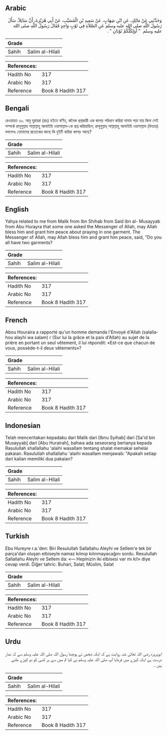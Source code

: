 ## Arabic


<div dir="rtl" lang="ar" style={{fontSize:'larger',backgroundColor:'#f8f9fa',padding:20}}>
وَحَدَّثَنِي عَنْ مَالِكٍ، عَنِ ابْنِ شِهَابٍ، عَنْ سَعِيدِ بْنِ الْمُسَيَّبِ، عَنْ أَبِي هُرَيْرَةَ، أَنَّ سَائِلاً، سَأَلَ رَسُولَ اللَّهِ صلى الله عليه وسلم عَنِ الصَّلاَةِ فِي ثَوْبٍ وَاحِدٍ فَقَالَ رَسُولُ اللَّهِ صلى الله عليه وسلم ‏ "‏ أَوَلِكُلِّكُمْ ثَوْبَانِ ‏"‏ ‏.‏
</div>
<div style={{backgroundColor:'#f8f9fa',padding:20, marginBottom: 10}}><table> <thead> <tr> <th>Grade</th> <th></th> </tr> </thead> <tbody> <tr><td>Sahih</td><td>Salim al-Hilali</td></tr></tbody></table><table> <thead> <tr> <th>References:</th> <th></th> </tr> </thead> <tbody><tr><td>Hadith No</td><td>317</td></tr><tr><td>Arabic No</td><td>317</td></tr><tr><td>Reference</td><td>Book 8 Hadith 317</td></tr></tbody></table></div>

## Bengali


<div dir="ltr" lang="bn" style={{fontSize:'larger',backgroundColor:'#f8f9fa',padding:20}}>
রেওয়ায়ত ৩০. আবু হুরায়রা (রাঃ) হইতে বর্ণিত, জনৈক প্রশ্নকারী এক কাপড় পরিধান করিয়া নামায পড়া যায় কিনা সেই সম্পর্কে রাসূলুল্লাহ সাল্লাল্লাহু আলাইহি ওয়াসাল্লাম-কে প্রশ্ন করিয়াছিল; রাসূলুল্লাহ্ সাল্লাল্লাহু আলাইহি ওয়াসাল্লাম (উত্তরে) বললেনঃ তোমাদের প্রত্যেকের কাছে কি দুইটি করিয়া কাপড় আছে?
</div>
<div style={{backgroundColor:'#f8f9fa',padding:20, marginBottom: 10}}><table> <thead> <tr> <th>Grade</th> <th></th> </tr> </thead> <tbody> <tr><td>Sahih</td><td>Salim al-Hilali</td></tr></tbody></table><table> <thead> <tr> <th>References:</th> <th></th> </tr> </thead> <tbody><tr><td>Hadith No</td><td>317</td></tr><tr><td>Arabic No</td><td>317</td></tr><tr><td>Reference</td><td>Book 8 Hadith 317</td></tr></tbody></table></div>

## English


<div dir="ltr" lang="en" style={{fontSize:'larger',backgroundColor:'#f8f9fa',padding:20}}>
Yahya related to me from Malik from Ibn Shihab from Said ibn al- Musayyab from Abu Hurayra that some one asked the Messenger of Allah, may Allah bless him and grant him peace about praying in one garment. The Messenger of Allah, may Allah bless him and grant him peace, said, "Do you all have two garments?
</div>
<div style={{backgroundColor:'#f8f9fa',padding:20, marginBottom: 10}}><table> <thead> <tr> <th>Grade</th> <th></th> </tr> </thead> <tbody> <tr><td>Sahih</td><td>Salim al-Hilali</td></tr></tbody></table><table> <thead> <tr> <th>References:</th> <th></th> </tr> </thead> <tbody><tr><td>Hadith No</td><td>317</td></tr><tr><td>Arabic No</td><td>317</td></tr><tr><td>Reference</td><td>Book 8 Hadith 317</td></tr></tbody></table></div>

## French


<div dir="ltr" lang="fr" style={{fontSize:'larger',backgroundColor:'#f8f9fa',padding:20}}>
Abou Houraira a rapporté qu'un homme demanda l'Envoyé d'Allah (salallahou alayhi wa salam) r (Sur lui la grâce et la paix d'Allah) au sujet de la prière en portant un seul vêtement, il lui répondit: «Est-ce que chacun de vous, possède-t-il deux vêtements»?
</div>
<div style={{backgroundColor:'#f8f9fa',padding:20, marginBottom: 10}}><table> <thead> <tr> <th>Grade</th> <th></th> </tr> </thead> <tbody> <tr><td>Sahih</td><td>Salim al-Hilali</td></tr></tbody></table><table> <thead> <tr> <th>References:</th> <th></th> </tr> </thead> <tbody><tr><td>Hadith No</td><td>317</td></tr><tr><td>Arabic No</td><td>317</td></tr><tr><td>Reference</td><td>Book 8 Hadith 317</td></tr></tbody></table></div>

## Indonesian


<div dir="ltr" lang="id" style={{fontSize:'larger',backgroundColor:'#f8f9fa',padding:20}}>
Telah menceritakan kepadaku dari Malik dari [Ibnu Syihab] dari [Sa'id bin Musayyab] dari [Abu Hurairah], bahwa ada seseorang bertanya kepada Rasulullah shallallahu 'alaihi wasallam tentang shalat memakai sehelai pakaian. Rasulullah shallallahu 'alaihi wasallam menjawab: "Apakah setiap dari kalian memiliki dua pakaian?
</div>
<div style={{backgroundColor:'#f8f9fa',padding:20, marginBottom: 10}}><table> <thead> <tr> <th>Grade</th> <th></th> </tr> </thead> <tbody> <tr><td>Sahih</td><td>Salim al-Hilali</td></tr></tbody></table><table> <thead> <tr> <th>References:</th> <th></th> </tr> </thead> <tbody><tr><td>Hadith No</td><td>317</td></tr><tr><td>Arabic No</td><td>317</td></tr><tr><td>Reference</td><td>Book 8 Hadith 317</td></tr></tbody></table></div>

## Turkish


<div dir="ltr" lang="tr" style={{fontSize:'larger',backgroundColor:'#f8f9fa',padding:20}}>
Ebu Hureyre r.a.'den: Biri Resulullah Sallallahu Aleyhi ve Sellem'e tek bir parça'dan oluşan elbiseyle namaz kılınıp kılınmayacağını sordu. Resulullah Sallallahu Aleyhi ve Sellem da: «— Hepinizin iki elbisesi var mı ki!» diye cevap verdi. Diğer tahric: Buhari, Salat; Müslim, Salat
</div>
<div style={{backgroundColor:'#f8f9fa',padding:20, marginBottom: 10}}><table> <thead> <tr> <th>Grade</th> <th></th> </tr> </thead> <tbody> <tr><td>Sahih</td><td>Salim al-Hilali</td></tr></tbody></table><table> <thead> <tr> <th>References:</th> <th></th> </tr> </thead> <tbody><tr><td>Hadith No</td><td>317</td></tr><tr><td>Arabic No</td><td>317</td></tr><tr><td>Reference</td><td>Book 8 Hadith 317</td></tr></tbody></table></div>

## Urdu


<div dir="rtl" lang="ur" style={{fontSize:'larger',backgroundColor:'#f8f9fa',padding:20}}>
ابوہریرہ رضی اللہ تعالیٰ عنہ روایت ہے کہ ایک شخص نے پوچھا رسول اللہ صلی اللہ علیہ وسلم سے کہ نماز درست ہے ایک کپڑے میں فرمایا آپ صلی اللہ علیہ وسلم نے کیا تم میں سے ہر کسی کو دو کپڑے ملتے ہیں ۔
</div>
<div style={{backgroundColor:'#f8f9fa',padding:20, marginBottom: 10}}><table> <thead> <tr> <th>Grade</th> <th></th> </tr> </thead> <tbody> <tr><td>Sahih</td><td>Salim al-Hilali</td></tr></tbody></table><table> <thead> <tr> <th>References:</th> <th></th> </tr> </thead> <tbody><tr><td>Hadith No</td><td>317</td></tr><tr><td>Arabic No</td><td>317</td></tr><tr><td>Reference</td><td>Book 8 Hadith 317</td></tr></tbody></table></div>